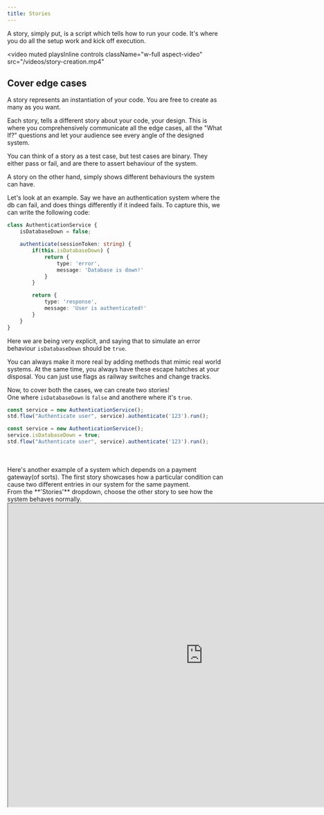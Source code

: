 ```yaml
---
title: Stories
---
```

A story, simply put, is a script which tells how to run your code. It's where you do all the setup work and kick off execution.

<video
  muted
  playsInline
  controls
  className="w-full aspect-video"
  src="/videos/story-creation.mp4"
></video>

## Cover edge cases
A story represents an instantiation of your code. You are free to create as many as you want.

Each story, tells a different <Tooltip tip="This is shameful but couldn't be helped.">story</Tooltip> about your code, your design.
This is where you comprehensively communicate all the edge cases, all the "What If?" questions and let your audience see every
angle of the designed system.

<Accordion title="Isn't that a test case?">
  You can think of a story as a test case, but test cases are binary. They either pass or fail, and are there to assert behaviour of the system.

  A story on the other hand, simply shows different behaviours the system can have.
</Accordion>

Let's look at an example. Say we have an authentication system where the db can fail, and does things differently if it indeed fails.
To capture this, we can write the following code:

```typescript
class AuthenticationService {
	isDatabaseDown = false;

	authenticate(sessionToken: string) {
		if(this.isDatabaseDown) {
			return {
				type: 'error',
				message: 'Database is down!'
			}
		}

		return {
			type: 'response',
			message: 'User is authenticated!'
		}
	}
}
```

Here we are being very explicit, and saying that to simulate an error behaviour `isDatabaseDown` should be `true`.

You can always make it more real by adding methods that mimic real world systems.
At the same time, you always have these escape hatches at your disposal. You can just use flags as railway switches and change tracks.

Now, to cover both the cases, we can create two stories!
<br/> One where `isDatabaseDown` is `false` and anothere where it's `true`.

<CodeGroup>

```typescript Authenticate Normally
const service = new AuthenticationService();
std.flow("Authenticate user", service).authenticate('123').run();
```

```typescript Authenticate but DB is down
const service = new AuthenticationService();
service.isDatabaseDown = true;
std.flow("Authenticate user", service).authenticate('123').run();
```
</CodeGroup>
<br/>
<br/>
Here's another example of a system which depends on a payment gateway(of sorts). The first story showcases how a particular condition can cause
two different entries in our system for the same payment.
<br/>From the **'Stories'** dropdown, choose the other story to see how the system behaves normally.

<Frame caption="In the first story we see that the poller and webhook align perfectly to create a blind spot.
Both start working on the same payment, not knowing that the other is doing the same.
This leads to our system capturing the same payment twice!
">
    <iframe width="900px" height="700px" src="https://app.metz.sh/play/0286b754d9e4408ba172e344eeac47b9" />
</Frame>
<Card horizontal title="Click here to open in a tab" icon="link" href="https://app.metz.sh/play/0286b754d9e4408ba172e344eeac47b9">
  Things might be squished here!
</Card>


## Advantage
Each story, is the exection of same underlying code but under different conditions.
<br/>Just write a script, change the initial conditions, and you get a completely new perspective of the design, without repeating yourself.

<br/>
But what was that `std.flow` business in the script? What does it do? Why does it have that weird syntax?

Well, let's find out in the next section!
